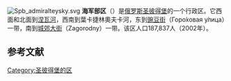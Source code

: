 {{Coord|display=title|59|55|9|N|30|17|48|E}}
[[File:Spb_admiralteysky.svg|thumb]]
'''海军部区'''（{{lang-rus|Адмиралте́йский райо́н|Admiralteysky rayon}}）是[[俄罗斯|俄罗斯]][[圣彼得堡|圣彼得堡]]的一个行政区。它西面和北面到[[涅瓦河|涅瓦河]]，西南到葉卡捷林奧夫卡河，东到[[豌豆街|豌豆街]]（Горо́ховая у́лица）一带，南到[[城郊大街|城郊大街]]（Zagorodny）一带。该区人口187,837人（2002年）。

==参考文献==
{{Reflist}}
{{聖彼得堡行政區劃}}
[[Category:圣彼得堡的区|Category:圣彼得堡的区]]